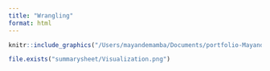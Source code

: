 ```yaml
---
title: "Wrangling"
format: html
---
```





```r
knitr::include_graphics("/Users/mayandemamba/Documents/portfolio-Mayande-Mamba/summarysheet/wrangling.png")
```

```r
file.exists("summarysheet/Visualization.png")
```

